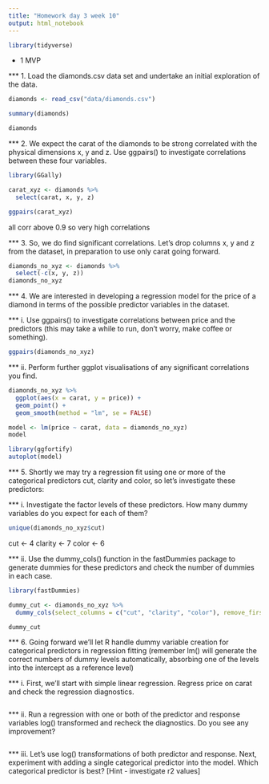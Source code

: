 ```yaml
---
title: "Homework day 3 week 10"
output: html_notebook
---
```


```r
library(tidyverse)
```

* 1 MVP 

*** 1. Load the diamonds.csv data set and undertake an initial exploration of the data. 
```r
diamonds <- read_csv("data/diamonds.csv")
```
```r
summary(diamonds)
```
```r
diamonds
```

*** 2. We expect the carat of the diamonds to be strong correlated with the physical dimensions x, y and z. Use ggpairs() to investigate correlations between these four variables.
```r
library(GGally)

carat_xyz <- diamonds %>%
  select(carat, x, y, z)

ggpairs(carat_xyz)
```
all corr above 0.9 so very high correlations 

*** 3. So, we do find significant correlations. Let’s drop columns x, y and z from the dataset, in preparation to use only carat going forward.
```r
diamonds_no_xyz <- diamonds %>%
  select(-c(x, y, z))
diamonds_no_xyz
```

*** 4. We are interested in developing a regression model for the price of a diamond in terms of the possible predictor variables in the dataset.

*** i. Use ggpairs() to investigate correlations between price and the predictors (this may take a while to run, don’t worry, make coffee or something).
```r
ggpairs(diamonds_no_xyz)
```

*** ii. Perform further ggplot visualisations of any significant correlations you find.
```r
diamonds_no_xyz %>%
  ggplot(aes(x = carat, y = price)) +
  geom_point() +
  geom_smooth(method = "lm", se = FALSE)
```
```r
model <- lm(price ~ carat, data = diamonds_no_xyz)
model
```
```r
library(ggfortify)
autoplot(model)
```

*** 5. Shortly we may try a regression fit using one or more of the categorical predictors cut, clarity and color, so let’s investigate these predictors:

*** i. Investigate the factor levels of these predictors. How many dummy variables do you expect for each of them?
```r
unique(diamonds_no_xyz$cut)

```

cut <- 4
clarity <- 7
color <- 6

*** ii. Use the dummy_cols() function in the fastDummies package to generate dummies for these predictors and check the number of dummies in each case.
```r
library(fastDummies)

dummy_cut <- diamonds_no_xyz %>%
  dummy_cols(select_columns = c("cut", "clarity", "color"), remove_first_dummy = TRUE, remove_selected_columns = TRUE)

dummy_cut
```





*** 6. Going forward we’ll let R handle dummy variable creation for categorical predictors in regression fitting (remember lm() will generate the correct numbers of dummy levels automatically, absorbing one of the levels into the intercept as a reference level)

*** i. First, we’ll start with simple linear regression. Regress price on carat and check the regression diagnostics.
```r

```

*** ii. Run a regression with one or both of the predictor and response variables log() transformed and recheck the diagnostics. Do you see any improvement?
```r

```

*** iii. Let’s use log() transformations of both predictor and response. Next, experiment with adding a single categorical predictor into the model. Which categorical predictor is best? [Hint - investigate r2 values]
```r

```

